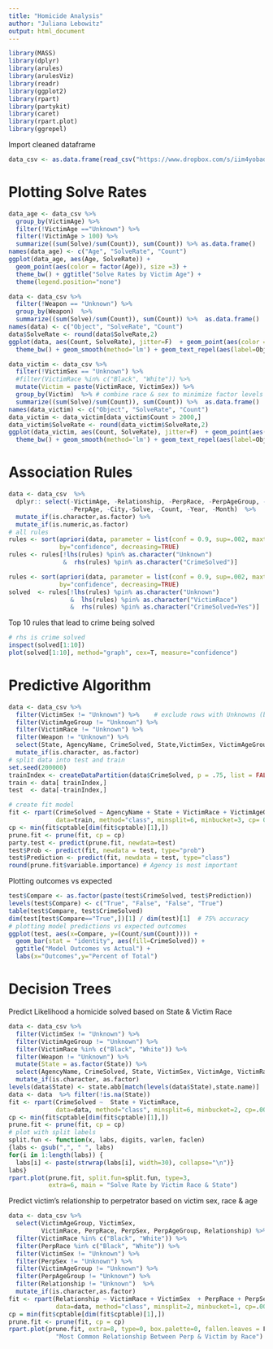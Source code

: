 ```yaml
---
title: "Homicide Analysis"
author: "Juliana Lebowitz"
output: html_document
---
```

 
```r
library(MASS)
library(dplyr)
library(arules)
library(arulesViz)
library(readr)
library(ggplot2)
library(rpart) 
library(partykit)
library(caret)
library(rpart.plot)
library(ggrepel)
```

Import cleaned dataframe

```r
data_csv <- as.data.frame(read_csv("https://www.dropbox.com/s/iim4yobaqw1i4ch/cleaned_database.csv?dl=1")) 
```

# Plotting Solve Rates

```r
data_age <- data_csv %>% 
  group_by(VictimAge) %>%  
  filter(!VictimAge =="Unknown") %>% 
  filter(!VictimAge > 100) %>% 
  summarize((sum(Solve)/sum(Count)), sum(Count)) %>% as.data.frame()  
names(data_age) <- c("Age", "SolveRate", "Count")
ggplot(data_age, aes(Age, SolveRate)) + 
  geom_point(aes(color = factor(Age)), size =3) + 
  theme_bw() + ggtitle("Solve Rates by Victim Age") + 
  theme(legend.position="none")
```


```r
data <- data_csv %>% 
  filter(!Weapon == "Unknown") %>% 
  group_by(Weapon)  %>% 
  summarize((sum(Solve)/sum(Count)), sum(Count)) %>%  as.data.frame() 
names(data) <- c("Object", "SolveRate", "Count")
data$SolveRate <- round(data$SolveRate,2)
ggplot(data, aes(Count, SolveRate), jitter=F)  + geom_point(aes(color = factor(Object)), size =3)  + 
  theme_bw() + geom_smooth(method='lm') + geom_text_repel(aes(label=Object), cex=3) + ggtitle("Homicide Frequency & Solve Rate by Weapon")
```

```r
data_victim <- data_csv %>% 
  filter(!VictimSex == "Unknown") %>% 
  #filter(VictimRace %in% c("Black", "White")) %>%  
  mutate(Victim = paste(VictimRace, VictimSex)) %>% 
  group_by(Victim)  %>% # combine race & sex to minimize factor levels
  summarize((sum(Solve)/sum(Count)), sum(Count)) %>%  as.data.frame() 
names(data_victim) <- c("Object", "SolveRate", "Count")
data_victim <- data_victim[data_victim$Count > 2000,]
data_victim$SolveRate <- round(data_victim$SolveRate,2)
ggplot(data_victim, aes(Count, SolveRate), jitter=F)  + geom_point(aes(color = factor(Object)), size =3)  + 
  theme_bw() + geom_smooth(method='lm') + geom_text_repel(aes(label=Object), cex=3) + ggtitle("Homicide Solve Rate & Frequency by Victim Profile")
```

# Association Rules

```r
data <- data_csv  %>%  
  dplyr:: select(-VictimAge, -Relationship, -PerpRace, -PerpAgeGroup, -PerpSex,
                 -PerpAge, -City,-Solve, -Count, -Year, -Month)  %>%  
  mutate_if(is.character,as.factor) %>% 
  mutate_if(is.numeric,as.factor) 
# all rules
rules <- sort(apriori(data, parameter = list(conf = 0.9, sup=.002, maxtime=30, maxlen=5)),  
              by="confidence", decreasing=TRUE) 
rules <- rules[!lhs(rules) %pin% as.character("Unknown")  
               &  rhs(rules) %pin% as.character("CrimeSolved")] 

rules <- sort(apriori(data, parameter = list(conf = 0.9, sup=.002, maxtime=30, maxlen=3)),  
              by="confidence", decreasing=TRUE) 
solved  <- rules[!lhs(rules) %pin% as.character("Unknown")  
                 &  lhs(rules) %pin% as.character("VictimRace")
                 &  rhs(rules) %pin% as.character("CrimeSolved=Yes")] 
``` 

Top 10 rules that lead to crime being solved

```r
# rhs is crime solved 
inspect(solved[1:10])
plot(solved[1:10], method="graph", cex=T, measure="confidence")
```

# Predictive Algorithm

```r
data <- data_csv %>% 
  filter(VictimSex != "Unknown") %>%    # exclude rows with Unknowns (basically NA's)
  filter(VictimAgeGroup != "Unknown") %>% 
  filter(VictimRace != "Unknown") %>% 
  filter(Weapon != "Unknown") %>% 
  select(State, AgencyName, CrimeSolved, State,VictimSex, VictimAgeGroup, VictimRace, Month, Weapon, Count)  %>%
  mutate_if(is.character, as.factor)
# split data into test and train
set.seed(200000)
trainIndex <- createDataPartition(data$CrimeSolved, p = .75, list = FALSE, times = 1)
train <- data[ trainIndex,]
test  <- data[-trainIndex,]
```

```r
# create fit model 
fit <- rpart(CrimeSolved ~ AgencyName + State + VictimRace + VictimAgeGroup +  VictimSex + Month + Weapon,
             data=train, method="class", minsplit=6, minbucket=3, cp= 0.001)  
cp <- min(fit$cptable[dim(fit$cptable)[1],])
prune.fit <- prune(fit, cp = cp)
party.test <- predict(prune.fit, newdata=test)
test$Prob <- predict(fit, newdata = test, type="prob")
test$Prediction <- predict(fit, newdata = test, type="class")
round(prune.fit$variable.importance) # Agency is most important 
```

Plotting outcomes vs expected

```r
test$Compare <- as.factor(paste(test$CrimeSolved, test$Prediction))
levels(test$Compare) <- c("True", "False", "False", "True") 
table(test$Compare, test$CrimeSolved)
dim(test[test$Compare=="True",])[1] / dim(test)[1]  # 75% accuracy
# plotting model predictions vs expected outcomes
ggplot(test, aes(x=Compare, y=(Count/sum(Count)))) +
  geom_bar(stat = "identity", aes(fill=CrimeSolved)) +
  ggtitle("Model Outcomes vs Actual") +  
  labs(x="Outcomes",y="Percent of Total") 
```

# Decision Trees

Predict Likelihood a homicide solved based on State & Victim Race

```r
data <- data_csv %>% 
  filter(VictimSex != "Unknown") %>%  
  filter(VictimAgeGroup != "Unknown") %>% 
  filter(VictimRace %in% c("Black", "White")) %>% 
  filter(Weapon != "Unknown") %>% 
  mutate(State = as.factor(State)) %>%
  select(AgencyName, CrimeSolved, State, VictimSex, VictimAge, VictimRace, Month, Weapon, Year, VictimAgeGroup)  %>%
  mutate_if(is.character, as.factor)
levels(data$State) <- state.abb[match(levels(data$State),state.name)]  # formatting for plots
data <- data  %>% filter(!is.na(State))
fit <- rpart(CrimeSolved ~  State + VictimRace,
             data=data, method="class", minsplit=6, minbucket=2, cp=.001)
cp <- min(fit$cptable[dim(fit$cptable)[1],])
prune.fit <- prune(fit, cp = cp)
# plot with split labels
split.fun <- function(x, labs, digits, varlen, faclen)
{labs <- gsub(",", " ", labs)
for(i in 1:length(labs)) {
  labs[i] <- paste(strwrap(labs[i], width=30), collapse="\n")}
labs}
rpart.plot(prune.fit, split.fun=split.fun, type=3,  
           extra=6, main = "Solve Rate by Victim Race & State")            
```

Predict victim's relationship to perpetrator based on victim sex, race & age

```r
data <- data_csv %>%
  select(VictimAgeGroup, VictimSex, 
         VictimRace, PerpRace, PerpSex, PerpAgeGroup, Relationship) %>%
  filter(VictimRace %in% c("Black", "White")) %>%  
  filter(PerpRace %in% c("Black", "White")) %>%  
  filter(VictimSex != "Unknown") %>%  
  filter(PerpSex != "Unknown") %>% 
  filter(VictimAgeGroup != "Unknown") %>%  
  filter(PerpAgeGroup != "Unknown") %>% 
  filter(Relationship != "Unknown")  %>%
  mutate_if(is.character,as.factor) 
fit <- rpart(Relationship ~ VictimRace + VictimSex  + PerpRace + PerpSex,
             data=data, method="class", minsplit=2, minbucket=1, cp=.001)
cp = min(fit$cptable[dim(fit$cptable)[1],])
prune.fit <- prune(fit, cp = cp)
rpart.plot(prune.fit, extra=8, type=0, box.palette=0, fallen.leaves = F, main = 
             "Most Common Relationship Between Perp & Victim by Race") 
``` 

